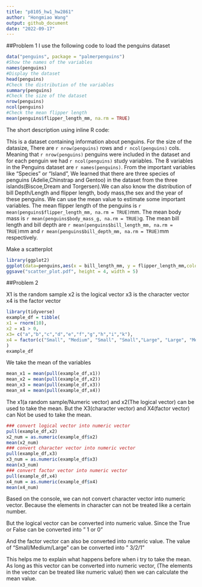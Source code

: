 ```yaml
---
title: "p8105_hw1_hw2861"
author: "Hongmiao Wang"
output: github_document
date: "2022-09-17"
---
```


##Problem 1
I use the following code to load the penguins dataset

```r
data("penguins", package = "palmerpenguins")
#Show the names of the variables
names(penguins)
#Display the dataset
head(penguins)
#Check the distribution of the variables
summary(penguins)
#Check the size of the dataset
nrow(penguins)
ncol(penguins)
#Check the mean flipper length
mean(penguins$flipper_length_mm, na.rm = TRUE)
```



The short description using inline R code:

This is a dataset containing information about penguins.
For the size of the datasize, There are `r nrow(penguins)` rows and `r ncol(penguins)` cols.
Meaning that `r nrow(penguins)`  penguins were included in the dataset and for each penguin we had `r ncol(penguins)` study variables.
The 8 variables in the Penguins dataset are `r names(penguins)`.
From the important variables like "Species" or "Island",
We learned that there are three species of penguins (Adelie,Chinstrap and Gentoo) in the dataset from the three islands(Biscoe,Dream and Torgersen).We can also know the distribution of bill Depth/Length and flipper length, body mass,the sex and the year of these penguins.
We can use the mean value to estimate some important variables.
The mean flipper length of the penguins is `r mean(penguins$flipper_length_mm, na.rm = TRUE)`mm. 
The mean body mass is  `r mean(penguins$body_mass_g, na.rm = TRUE)`g.
The mean bill length and bill depth are `r mean(penguins$bill_length_mm, na.rm = TRUE)`mm and `r mean(penguins$bill_depth_mm, na.rm = TRUE)`mm respectively.


Make a scatterplot
```r
library(ggplot2)
ggplot(data=penguins,aes(x = bill_length_mm, y = flipper_length_mm,color=species))+ geom_point()
ggsave("scatter_plot.pdf", height = 4, width = 5)
```



##Problem 2

X1 is the random sample
x2 is the logical vector
x3 is the character vector
x4 is the factor vector

```r
library(tidyverse)
example_df = tibble(
x1 = rnorm(10),
x2 = x1 > 0,
x3= c("a","b","c","d","e","f","g","h","i","k"),
x4 = factor(c("Small", "Medium", "Small", "Small","Large", "Large", "Medium","Large","Medium","Small"))
)
example_df
```


We take the mean of the variables

```r
mean_x1 = mean(pull(example_df,x1))
mean_x2 = mean(pull(example_df,x2))
mean_x3 = mean(pull(example_df,x3))
mean_x4 = mean(pull(example_df,x4))
```

The x1(a random sample/Numeric vector) and x2(The logical vector) can be used to take the mean.
But the X3(character vector) and X4(factor vector) can Not be used to take the mean.


```r
### convert logical vector into numeric vector
pull(example_df,x2)
x2_num = as.numeric(example_df$x2)
mean(x2_num)
### convert character vector into numeric vector
pull(example_df,x3)
x3_num = as.numeric(example_df$x3)
mean(x3_num)
### convert factor vector into numeric vector
pull(example_df,x4)
x4_num = as.numeric(example_df$x4)
mean(x4_num)
```

Based on the console,
we can not convert character vector into numeric vector.
Because the elements in character can not be treated like a certain number.

But the logical vector can be converted into numeric value.
Since the True or False can be converted into " 1 or 0"

And the factor vector can also be converted into numeric value.
The value of "Small/Medium/Large" can be converted into " 3/2/1"


This helps me to explain what happens before when i try to take the mean.
As long as this vector can be converted into numeric vector, 
(The elements in the vector can be treated like numeric value)
then we can calculate the mean value.


